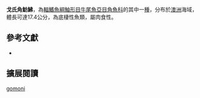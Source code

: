 {{Speciesbox
| name = 戈氏角魴鮄
| image = 
| image_caption = 
| status = NE
| status_system = IUCN3.1
| genus = Pterygotrigla
| species = gomoni
| authority = [[Last_&_Richards|Last & Richards]], 2012
| synonyms = 
}}
'''戈氏角魴鮄'''，為[[輻鰭魚綱|輻鰭魚綱]][[鮋形目|鮋形目]][[牛尾魚亞目|牛尾魚亞目]][[角魚科|角魚科]]的其中一[[種|種]]，分布於[[澳洲|澳洲]]海域，體長可達17.4公分，為底棲性魚類，屬肉食性。

== 參考文獻 ==
*{{FishBase_species|genus=Pterygotrigla|species=gomoni|year=2012|month=8}}

== 擴展閱讀 ==
{{refbegin}}
{{wikispecies-inline|Pterygotrigla gomoni|戈氏角魴鮄}}
{{refend}}
{{Taxonbar|from=Q14225509}}

[[Category:角魴鮄屬|gomoni]]


{{鮋形目小作品}}